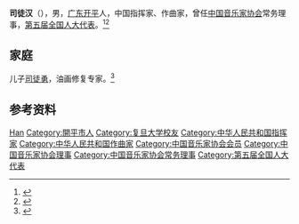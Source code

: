 '''司徒汉'''（{{bd|1923年||2004年|9月}}），男，[[广东|广东]][[开平县|开平]]人，中国指挥家、作曲家，曾任[[中国音乐家协会|中国音乐家协会]]常务理事，[[第五届全国人大代表|第五届全国人大代表]]。<ref>{{Cite book|title=中华人民共和国职官志|author=何虎生, 李耀东, 向常福主编|publisher=中国社会出版社|year=2003|isbn=9787800883934|location=北京|pages=}}</ref><ref>{{Cite book|title=中国当代艺术界名人录|author=中国名人研究院编; 异天, 戈德主编|publisher=社会科学文献出版社|year=1993|isbn=|location=北京|pages=}}</ref>

== 家庭 ==
儿子[[司徒勇|司徒勇]]，油画修复专家。<ref>{{Cite web|title=司徒勇：油画保健医生|url=http://www.chinapictorial.com.cn/ch/se/txt/2016-12/02/content_731885.htm|accessdate=2020-12-20|work=人民画报|archive-date=2021-07-16|archive-url=https://web.archive.org/web/20210716020601/http://www.chinapictorial.com.cn/ch/se/txt/2016-12/02/content_731885.htm|dead-url=no}}</ref>

== 参考资料 ==
{{reflist}}

{{中国人物小作品}}
{{Navboxes
| title  = 司徒汉在[[中国音乐家协会|中国音乐家协会]]的职务
| list1  =
{{中国音乐家协会第三届理事会}}
{{中国音乐家协会第四届理事会}}
}}

{{Authority control}}
{{DEFAULTSORT:Situ}}
[[Category:司徒姓|Han]]
[[Category:開平市人|Category:開平市人]]
[[Category:复旦大学校友|Category:复旦大学校友]]
[[Category:中华人民共和国指挥家|Category:中华人民共和国指挥家]]
[[Category:中华人民共和国作曲家|Category:中华人民共和国作曲家]]
[[Category:中国音乐家协会会员|Category:中国音乐家协会会员]]
[[Category:中国音乐家协会理事|Category:中国音乐家协会理事]]
[[Category:中国音乐家协会常务理事|Category:中国音乐家协会常务理事]]
[[Category:第五届全国人大代表|Category:第五届全国人大代表]]